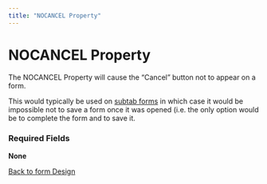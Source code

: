 ```yaml
---
title: "NOCANCEL Property"
---
```

NOCANCEL Property
=================

The NOCANCEL Property will cause the "Cancel" button not to appear on a form.

This would typically be used on [subtab forms](SUBTABS.html) in which case it would be impossible not to save a form once it was opened (i.e. the only option would be to complete the form and to save it.

### Required Fields

**None**

  
  

[Back to form Design](./designingForms.html)